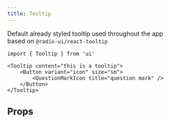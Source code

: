 ```yaml
---
title: Tooltip
---
```


Default already styled tooltip used throughout the app  
based on `@radix-ui/react-tooltip`

```tsx
import { Tooltip } from 'ui'
```

```tsx live=true
<Tooltip content="this is a tooltip">
    <Button variant="icon" size="sm">
        <QuestionMarkIcon title="question mark" />
    </Button>
</Tooltip>
```

## Props

<PropsTable sourceLink={sourceLink} types={types} />
